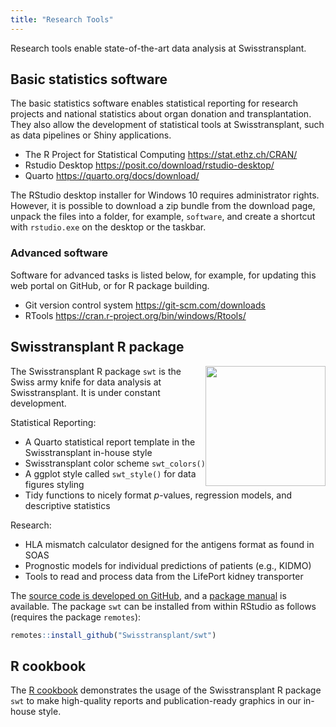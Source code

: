 ```yaml
---
title: "Research Tools"
---
```


Research tools enable state-of-the-art data analysis at Swisstransplant.

## Basic statistics software

The basic statistics software enables statistical reporting for research projects and national statistics about organ donation and transplantation. They also allow the development of statistical tools at Swisstransplant, such as data pipelines or Shiny applications.

-   The R Project for Statistical Computing <https://stat.ethz.ch/CRAN/>
-   Rstudio Desktop <https://posit.co/download/rstudio-desktop/>
-   Quarto <https://quarto.org/docs/download/>

::: callout-note
The RStudio desktop installer for Windows 10 requires administrator rights. However, it is possible to download a zip bundle from the download page, unpack the files into a folder, for example, `software`, and create a shortcut with `rstudio.exe` on the desktop or the taskbar.
:::

### Advanced software

Software for advanced tasks is listed below, for example, for updating this web portal on GitHub, or for R package building.

-   Git version control system <https://git-scm.com/downloads>
-   RTools <https://cran.r-project.org/bin/windows/Rtools/>

## Swisstransplant R package

![](../images/hex-swt.png){height="2in" style="float:right; padding:0px"}

The Swisstransplant R package `swt` is the Swiss army knife for data analysis at Swisstransplant. It is under constant development.

Statistical Reporting:

-   A Quarto statistical report template in the Swisstransplant in-house style
-   Swisstransplant color scheme `swt_colors()`
-   A ggplot style called `swt_style()` for data figures styling
-   Tidy functions to nicely format *p*-values, regression models, and descriptive statistics

Research:

-   HLA mismatch calculator designed for the antigens format as found in SOAS
-   Prognostic models for individual predictions of patients (e.g., KIDMO)
-   Tools to read and process data from the LifePort kidney transporter

The [source code is developed on GitHub](https://github.com/Swisstransplant/swt), and a [package manual](https://github.com/Swisstransplant/swt/blob/main/manual/swt.pdf) is available. The package `swt` can be installed from within RStudio as follows (requires the package `remotes`):

``` r
remotes::install_github("Swisstransplant/swt")
```

## R cookbook

The [R cookbook](https://swisstransplant.github.io/rcookbook/) demonstrates the usage of the Swisstransplant R package `swt` to make high-quality reports and publication-ready graphics in our in-house style.
